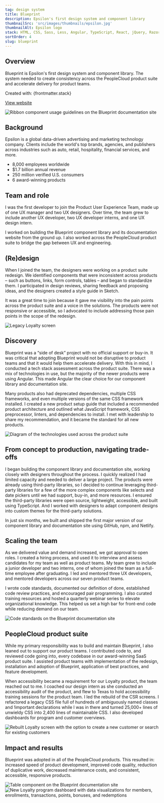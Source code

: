 ```yaml
---
tag: design system
title: Blueprint
description: Epsilon's first design system and component library
thumbnailSrc: 'src/images/thumbnails/epsilon.jpg'
thumbnailAlt: Epsilon logo
stack: HTML, CSS, Sass, Less, Angular, TypeScript, React, jQuery, Razor
sortOrder: 4
slug: blueprint
---
```



## Overview
Blueprint is Epsilon's first design system and component library. The system needed to create consistency across the PeopleCloud product suite and accelerate delivery for product teams.

<p class="subtle">Created with: {frontmatter.stack}</p>
<p class="subtle"><a href="http://epsilon-blueprint.netlify.app" target="_blank" rel="noopener noreferrer" class="link">View website</a></p>

<Image src={overview} class="image my-4" alt="Ribbon component usage guidelines on the Blueprint documentation site" />

## Background

Epsilon is a global data-driven advertising and marketing technology company. Clients include the world's top brands, agencies, and publishers across industries such as auto, retail, hospitality, financial services, and more.
- 8,000 employees worldwide
- $1.7 billion annual revenue
- 250 million verified U.S. consumers
- 6 award-winning products

## Team and role

I was the first developer to join the Product User Experience Team, made up of one UX manager and two UX designers. Over time, the team grew to include another UX developer, two UX developer interns, and one UX design intern.

I worked on building the Blueprint component library and its documentation website from the ground up. I also worked across the PeopleCloud product suite to bridge the gap between UX and engineering.

## (Re)design

When I joined the team, the designers were working on a product suite redesign. We identified components that were inconsistent across products – such as buttons, links, form controls, tables – and began to standardize them. I participated in design reviews, sharing feedback and proposing ideas, and the designers created a style guide in Sketch.

It was a great time to join because it gave me visibility into the pain points across the product suite and a voice in the solutions. The products were not responsive or accessible, so I advocated to include addressing those pain points in the scope of the redesign.

<Image src={loyaltyLegacy} class="image my-4" alt="Legacy Loyalty screen" />

## Discovery

Blueprint was a “side of desk” project with no official support or buy-in. It was critical that adopting Blueprint would not be disruptive to product teams and that it would help them accelerate delivery. With this in mind, I conducted a tech stack assessment across the product suite. There was a mix of technologies in use, but the majority of the newer products were using Angular. This made Angular the clear choice for our component library and documentation site.

Many products also had deprecated dependencies, multiple CSS frameworks, and even multiple versions of the same CSS framework installed. I created a new product setup guide that included a recommended product architecture and outlined what JavaScript framework, CSS preprocessor, linters, and dependencies to install. I met with leadership to share my recommendation, and it became the standard for all new products.

<Image src={tech} class="image my-4" alt="Diagram of the technologies used across the product suite" />

## From concept to production, navigating trade-offs

I began building the component library and documentation site, working closely with designers throughout the process. I quickly realized I had limited capacity and needed to deliver a large project. The products were already using third-party libraries, so I decided to continue leveraging third-party libraries for a few of the more complex components like selects and date pickers until we had support, buy-in, and more resources. I ensured the third-party libraries were open source, lightweight, accessible, and built using TypeScript. And I worked with designers to adapt component designs into custom themes for the third-party solutions.

In just six months, we built and shipped the first major version of our component library and documentation site using GitHub, npm, and Netlify.

## Scaling the team

As we delivered value and demand increased, we got approval to open roles. I created a hiring process, and used it to interview and assess candidates for my team as well as product teams. My team grew to include a junior developer and two interns, one of whom joined the team as a full-time employee after graduating. I led and mentored three UX developers, and mentored developers across our seven product teams.

I wrote code standards, documented our definition of done, established code review practices, and encouraged pair programming. I also curated training resources and hosted a quarterly webinar series to elevate organizational knowledge. This helped us set a high bar for front-end code while reducing demand on our team.

<Image src={codeStandards} class="image my-4" alt="Code standards on the Blueprint documentation site" />

## PeopleCloud product suite

While my primary responsibility was to build and maintain Blueprint, I also leaned out to support our product teams. I contributed code to, and reviewed code going into, every codebase in our award-winning SaaS product suite. I assisted product teams with implementation of the redesign, installation and adoption of Blueprint, application of best practices, and feature development.

When accessibility became a requirement for our Loyalty product, the team reached out to me. I coached our design intern as she conducted an accessibility audit of the product, and flew to Texas to hold accessibility training sessions for the product team. I led the rebuild of the CSR screens. I refactored a legacy CSS file full of hundreds of ambiguously named classes and !important declarations while I was in there and turned 25,000+ lines of unwieldy CSS into 2,400 lines of maintainable CSS. I also developed dashboards for program and customer overviews.

<Image src={loyaltyCustomers} class="image my-4" alt="Rebuilt Loyalty screen with the option to create a new customer or search for existing customers" />

## Impact and results

Blueprint was adopted in all of the PeopleCloud products. This resulted in: increased speed of product development, improved code quality, reduction of duplicative work, decreased maintenance costs, and consistent, accessible, responsive products.

<Image src={table} class="image my-4" alt="Table component on the Blueprint documentation site" />

<Image src={loyaltyDashboard} class="image mt-4" alt="New Loyalty program dashboard with data visualizations for members, enrollments, transactions, points, bonuses, and redemptions" />